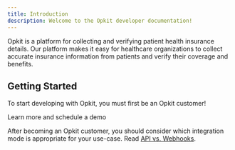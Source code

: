 ```yaml
---
title: Introduction
description: Welcome to the Opkit developer documentation!
---
```


Opkit is a platform for collecting and verifying patient health insurance details. Our platform makes it easy for healthcare organizations to collect accurate insurance information from patients and verify their coverage and benefits.

## Getting Started

To start developing with Opkit, you must first be an Opkit customer!

<Card title="Get Started" icon="circle-play" href="https://www.opkit.co">
  Learn more and schedule a demo
</Card>

After becoming an Opkit customer, you should consider which integration mode is appropriate for your use-case. Read [API vs. Webhooks](/docs/api-vs-webhooks).
